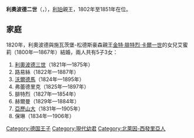 {{Unreferenced|time=2020-08-30T14:06:09+00:00}}
{{Infobox noble
| name        = 利奧波德二世
| image       = Leopold II zur Lippe.jpg
| succession  = 利珀親王
| reign       = 1802年11月5日 — 1851年1月1日
| predecessor = [[利奧波德一世_(利珀)|利奧波德一世]]
| successor   = [[利奧波德三世_(利珀)|利奧波德三世]]
| birth_date  = {{birth date|df=yes|1796|11|6}} 
| birth_place = [[代特莫爾德|德特摩德]]
| death_date  = {{Death date and age|df=yes|1851|01|1|1796|11|6}} 
| death_place = 德特摩德
| father      = [[利奧波德一世_(利珀)|利奧波德一世]]
| mother      = [[安哈特-貝恩堡的保琳|安哈特-貝恩堡的保琳]]
}}
'''利奧波德二世'''（{{lang-de|Leopold II.}}，{{bd|1796年|11月6日|1851年|1月1日}}），[[利珀親王国|利珀]]親王，1802年至1851年在位。

== 家庭 ==
1820年，利奧波德與施瓦茨堡-松德斯豪森親王[[金特·腓特烈·卡爾一世|金特·腓特烈·卡爾一世]]的女兒艾蜜莉（1800年—1867年）結婚，兩人共有5子3女：
# [[利奧波德三世_(利珀)|利奧波德三世]]（1821年—1875年）
# 路易絲（1822年—1887年）
# [[沃爾德馬_(利珀親王)|沃爾德馬]]（1824年—1895年）
# 弗蕾德里克（1825年—1897年）
# 腓特烈（1827年—1854年）
# 赫爾曼（1829年—1884年）
# [[亞歷山大_(利珀親王)|亞歷山大]]（1831年—1905年）
# 保琳（1834年—1906年）

[[Category:德国王子|Category:德国王子]]
[[Category:現代幼君|Category:現代幼君]]
[[Category:北萊因-西發里亞人|Category:北萊因-西發里亞人]]